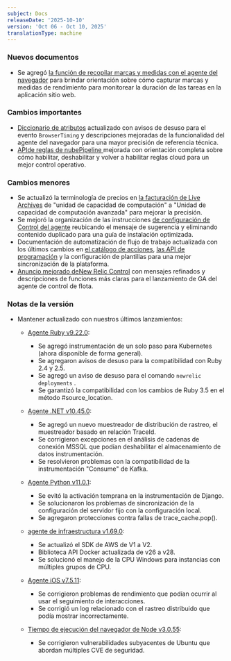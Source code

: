 ```yaml
---
subject: Docs
releaseDate: '2025-10-10'
version: 'Oct 06 - Oct 10, 2025'
translationType: machine
---
```


### Nuevos documentos

* Se agregó [la función de recopilar marcas y medidas con el agente del navegador](/whats-new/2025/09/whats-new-10-02-browser-marks-and-measures) para brindar orientación sobre cómo capturar marcas y medidas de rendimiento para monitorear la duración de las tareas en la aplicación sitio web.

### Cambios importantes

* [Diccionario de atributos](/attribute-dictionary) actualizado con avisos de desuso para el evento `BrowserTiming` y descripciones mejoradas de la funcionalidad del agente del navegador para una mayor precisión de referencia técnica.
* [APIde reglas de nubePipeline ](/docs/new-relic-control/pipeline-control/cloud-rules-api)mejorada con orientación completa sobre cómo habilitar, deshabilitar y volver a habilitar reglas cloud para un mejor control operativo.

### Cambios menores

* Se actualizó la terminología de precios en [la facturación de Live Archives](/docs/logs/get-started/live-archives-billing) de &quot;unidad de capacidad de computación&quot; a &quot;Unidad de capacidad de computación avanzada&quot; para mejorar la precisión.
* Se mejoró la organización de las instrucciones [de configuración de Control del agente](/docs/new-relic-control/agent-control/setup) reubicando el mensaje de sugerencia y eliminando contenido duplicado para una guía de instalación optimizada.
* Documentación de automatización de flujo de trabajo actualizada con los últimos cambios en [el catálogo de acciones](/docs/workflow-automation/setup-and-configuration/actions-catalog), [las API de programación](/docs/workflow-automation/create-a-workflow-automation/start-schedule) y la configuración de plantillas para una mejor sincronización de la plataforma.
* [Anuncio mejorado deNew Relic Control](/whats-new/2025/09/whats-new-30-09-new-relic-control) con mensajes refinados y descripciones de funciones más claras para el lanzamiento de GA del agente de control de flota.

### Notas de la versión

* Mantener actualizado con nuestros últimos lanzamientos:

  * [Agente Ruby v9.22.0](/docs/release-notes/agent-release-notes/ruby-release-notes/ruby-agent-9-22-0):

    * Se agregó instrumentación de un solo paso para Kubernetes (ahora disponible de forma general).
    * Se agregaron avisos de desuso para la compatibilidad con Ruby 2.4 y 2.5.
    * Se agregó un aviso de desuso para el comando `newrelic deployments` .
    * Se garantizó la compatibilidad con los cambios de Ruby 3.5 en el método #source\_location.

  * [Agente .NET v10.45.0](/docs/release-notes/agent-release-notes/net-release-notes/net-agent-10-45-0):

    * Se agregó un nuevo muestreador de distribución de rastreo, el muestreador basado en relación TraceId.
    * Se corrigieron excepciones en el análisis de cadenas de conexión MSSQL que podían deshabilitar el almacenamiento de datos instrumentación.
    * Se resolvieron problemas con la compatibilidad de la instrumentación &quot;Consume&quot; de Kafka.

  * [Agente Python v11.0.1](/docs/release-notes/agent-release-notes/python-release-notes/python-agent-110001):

    * Se evitó la activación temprana en la instrumentación de Django.
    * Se solucionaron los problemas de sincronización de la configuración del servidor fijo con la configuración local.
    * Se agregaron protecciones contra fallas de trace\_cache.pop().

  * [agente de infraestructura v1.69.0](/docs/release-notes/infrastructure-release-notes/infrastructure-agent-release-notes/new-relic-infrastructure-agent-1690):

    * Se actualizó el SDK de AWS de V1 a V2.
    * Biblioteca API Docker actualizada de v26 a v28.
    * Se solucionó el manejo de la CPU Windows para instancias con múltiples grupos de CPU.

  * [Agente iOS v7.5.11](/docs/release-notes/mobile-release-notes/ios-release-notes/ios-agent-7511):

    * Se corrigieron problemas de rendimiento que podían ocurrir al usar el seguimiento de interacciones.
    * Se corrigió un log relacionado con el rastreo distribuido que podía mostrar incorrectamente.

  * [Tiempo de ejecución del navegador de Node v3.0.55](/docs/release-notes/synthetics-release-notes/node-browser-runtime-release-notes/node-browser-runtime-3.0.55):

    * Se corrigieron vulnerabilidades subyacentes de Ubuntu que abordan múltiples CVE de seguridad.